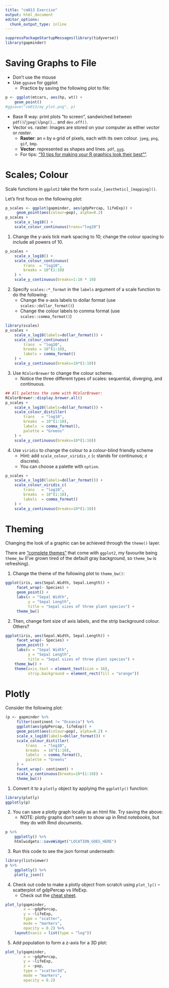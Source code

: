 ```yaml
---
title: "cm013 Exercise"
output: html_document
editor_options: 
  chunk_output_type: inline
---
```


```r
suppressPackageStartupMessages(library(tidyverse))
library(gapminder)
```

# Saving Graphs to File

- Don't use the mouse
- Use `ggsave` for ggplot
    - Practice by saving the following plot to file: 

```r
p <- ggplot(mtcars, aes(hp, wt)) + 
    geom_point()
#ggsave("cm013/my_plot.png", p)
```

- Base R way: print plots "to screen", sandwiched between `pdf()`/`jpeg()`/`png()`... and `dev.off()`. 
- Vector vs. raster: Images are stored on your computer as either _vector_ or _raster_.
    - __Raster__: an `n` by `m` grid of pixels, each with its own colour. `jpeg`, `png`, `gif`, `bmp`.
    - __Vector__: represented as shapes and lines. `pdf`, [`svg`](https://www.w3schools.com/graphics/svg_intro.asp).
    - For tips: ["10 tips for making your R graphics look their best""](http://blog.revolutionanalytics.com/2009/01/10-tips-for-making-your-r-graphics-look-their-best.html).
    
# Scales; Colour

Scale functions in `ggplot2` take the form `scale_[aesthetic]_[mapping]()`.

Let's first focus on the following plot:

```r
p_scales <- ggplot(gapminder, aes(gdpPercap, lifeExp)) +
     geom_point(aes(colour=pop), alpha=0.2)
p_scales + 
    scale_x_log10() +
    scale_colour_continuous(trans="log10")
```

1. Change the y-axis tick mark spacing to 10; change the colour spacing to include all powers of 10.

```r
p_scales +
    scale_x_log10() +
    scale_colour_continuous(
        trans  = "log10", 
        breaks = 10^(1:10)
    ) +
    scale_y_continuous(breaks=1:10 * 10)
```

2. Specify `scales::*_format` in the `labels` argument of a scale function to do the following:
    - Change the x-axis labels to dollar format (use `scales::dollar_format()`)
    - Change the colour labels to comma format (use `scales::comma_format()`)

```r
library(scales)
p_scales +
    scale_x_log10(labels=dollar_format()) +
    scale_colour_continuous(
        trans  = "log10", 
        breaks = 10^(1:10),
        labels = comma_format()
    ) +
    scale_y_continuous(breaks=10*(1:10))
```

3. Use `RColorBrewer` to change the colour scheme.
    - Notice the three different types of scales: sequential, diverging, and continuous.

```r
## All palettes the come with RColorBrewer:
RColorBrewer::display.brewer.all()
p_scales +
    scale_x_log10(labels=dollar_format()) +
    scale_colour_distiller(
        trans   = "log10",
        breaks  = 10^(1:10),
        labels  = comma_format(),
        palette = "Greens"
    ) +
    scale_y_continuous(breaks=10*(1:10))
```

4. Use `viridis` to change the colour to a colour-blind friendly scheme
    - Hint: add `scale_colour_viridis_c` (`c` stands for continuous; `d` discrete).
    - You can choose a palette with `option`.

```r
p_scales +
    scale_x_log10(labels=dollar_format()) +
    scale_colour_viridis_c(
        trans   = "log10",
        breaks  = 10^(1:10),
        labels  = comma_format()
    ) +
    scale_y_continuous(breaks=10*(1:10))
```

# Theming

Changing the look of a graphic can be achieved through the `theme()` layer.

There are ["complete themes"](http://ggplot2.tidyverse.org/reference/ggtheme.html) that come with `ggplot2`, my favourite being `theme_bw` (I've grown tired of the default gray background, so `theme_bw` is refreshing).

1. Change the theme of the following plot to `theme_bw()`:

```r
ggplot(iris, aes(Sepal.Width, Sepal.Length)) +
     facet_wrap(~ Species) +
     geom_point() +
     labs(x = "Sepal Width",
          y = "Sepal Length",
          title = "Sepal sizes of three plant species") +
     theme_bw()
```

2. Then, change font size of axis labels, and the strip background colour. Others?

```r
ggplot(iris, aes(Sepal.Width, Sepal.Length)) +
     facet_wrap(~ Species) +
     geom_point() +
     labs(x = "Sepal Width",
          y = "Sepal Length",
          title = "Sepal sizes of three plant species") +
    theme_bw() +
    theme(axis.text = element_text(size = 16),
          strip.background = element_rect(fill = "orange"))
```


# Plotly

Consider the following plot:

```r
(p <- gapminder %>% 
     filter(continent != "Oceania") %>% 
     ggplot(aes(gdpPercap, lifeExp)) +
     geom_point(aes(colour=pop), alpha=0.2) +
     scale_x_log10(labels=dollar_format()) +
     scale_colour_distiller(
         trans   = "log10",
         breaks  = 10^(1:10),
         labels  = comma_format(),
         palette = "Greens"
     ) +
     facet_wrap(~ continent) +
     scale_y_continuous(breaks=10*(1:10)) +
     theme_bw())
```

1. Convert it to a `plotly` object by applying the `ggplotly()` function:

```r
library(plotly)
ggplotly(p)
```

2. You can save a plotly graph locally as an html file. Try saving the above:
    - NOTE: plotly graphs don't seem to show up in Rmd _notebooks_, but they do with Rmd _documents_.

```r
p %>% 
    ggplotly() %>% 
    htmlwidgets::saveWidget("LOCATION_GOES_HERE")
```


3. Run this code to see the json format underneath:

```r
library(listviewer)
p %>% 
    ggplotly() %>% 
    plotly_json()
```


4. Check out code to make a plotly object from scratch using `plot_ly()` -- scatterplot of gdpPercap vs lifeExp.
    - Check out the [cheat sheet](https://images.plot.ly/plotly-documentation/images/r_cheat_sheet.pdf).

```r
plot_ly(gapminder, 
        x = ~gdpPercap, 
        y = ~lifeExp, 
        type = "scatter",
        mode = "markers",
        opacity = 0.2) %>% 
    layout(xaxis = list(type = "log"))
```

5. Add population to form a z-axis for a 3D plot:

```r
plot_ly(gapminder, 
        x = ~gdpPercap, 
        y = ~lifeExp, 
        z = ~pop,
        type = "scatter3d",
        mode = "markers",
        opacity = 0.2)
```



